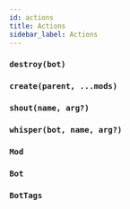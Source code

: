 ```yaml
---
id: actions
title: Actions
sidebar_label: Actions
---
```



### `destroy(bot)`

<FunctionCode name='destroy' />

### `create(parent, ...mods)`

<FunctionCode name='create' />

### `shout(name, arg?)`

<FunctionCode name='shout' />

### `whisper(bot, name, arg?)`

<FunctionCode name='whisper' />

### `Mod`

<TypeAliasCode name='Mod' />

### `Bot`

<InterfaceCode name='Bot' />

### `BotTags`

<TypeAliasCode name='BotTags' />